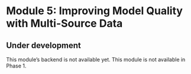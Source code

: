 # Module 5: Improving Model Quality with Multi-Source Data

::: callout-caution
## Under development

This module's backend is not available yet. This module is not available in Phase 1.
:::
